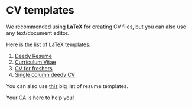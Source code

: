 
# CV templates

We recommended using **LaTeX** for creating CV files, but you can also use any text/document editor.

Here is the list of LaTeX templates:

1. [Deedy Resume](https://www.overleaf.com/latex/templates/deedy-resume/sqdbztjjghvz#.WaUd5CgjE2w)
2. [Curriculum Vitae](https://www.overleaf.com/latex/examples/curriculum-vitae/ztykfkztnqfh#.WaUeHigjE2w)
3. [CV for freshers](https://www.overleaf.com/latex/templates/cv-for-freshers/jkpwvnrdrxpm#.WaUeNygjE2w)
4. [Single column deedy CV](https://www.overleaf.com/latex/templates/single-column-deedy-cv-slash-resume-template/zwyxmkbrfgtz#.WaUeXygjE2w)

You can also use [this](https://www.overleaf.com/latex/templates/tagged/cv) big list of resume templates.

<Callout>Your CA is here to help you!</Callout>